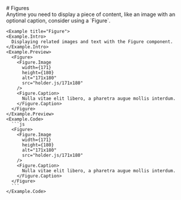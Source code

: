 
<GithubSource name="components/figures.mdx" />
# Figures

<div class="lead">
  Anytime you need to display a piece of content, like an image with an
  optional caption, consider using a `Figure`.
</div>

<div class="row gy-5 pt-3">
    <HolderJSRefresh />

    <Example title="Figure">
    <Example.Intro>
      Displaying related images and text with the Figure component.
    </Example.Intro>
    <Example.Preview>
      <Figure>
        <Figure.Image
          width={171}
          height={180}
          alt="171x180"
          src="holder.js/171x180"
        />
        <Figure.Caption>
          Nulla vitae elit libero, a pharetra augue mollis interdum.
        </Figure.Caption>
      </Figure>
    </Example.Preview>
    <Example.Code>
      ```js
      <Figure>
        <Figure.Image
          width={171}
          height={180}
          alt="171x180"
          src="holder.js/171x180"
        />
        <Figure.Caption>
          Nulla vitae elit libero, a pharetra augue mollis interdum.
        </Figure.Caption>
      </Figure>
      ```
    </Example.Code>
  </Example>

  <FigureApi />
</div>
